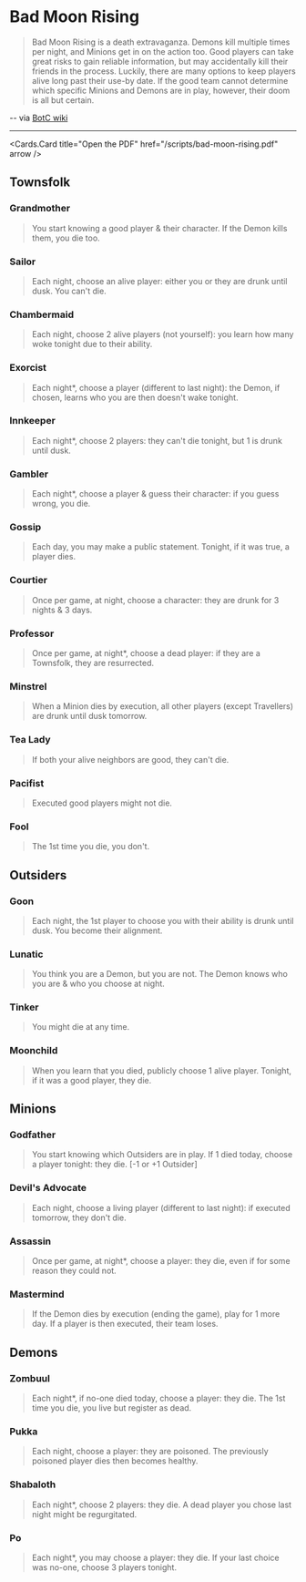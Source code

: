 
[comment]: # (This is a programatically generated file. Don't edit it here.)


# Bad Moon Rising

>Bad Moon Rising is a death extravaganza. Demons kill multiple times per night, and Minions get in on the action too. Good players can take great risks to gain reliable information, but may accidentally kill their friends in the process. Luckily, there are many options to keep players alive long past their use-by date. If the good team cannot determine which specific Minions and Demons are in play, however, their doom is all but certain.

-- via [BotC wiki](https://wiki.bloodontheclocktower.com/Bad_Moon_Rising)


---

<Cards.Card
  title="Open the PDF"
  href="/scripts/bad-moon-rising.pdf"
  arrow
/>

## Townsfolk

### Grandmother

> You start knowing a good player & their character. If the Demon kills them, you die too.



### Sailor

> Each night, choose an alive player: either you or they are drunk until dusk. You can't die.



### Chambermaid

> Each night, choose 2 alive players (not yourself): you learn how many woke tonight due to their ability.



### Exorcist

> Each night*, choose a player (different to last night): the Demon, if chosen, learns who you are then doesn't wake tonight.



### Innkeeper

> Each night*, choose 2 players: they can't die tonight, but 1 is drunk until dusk.



### Gambler

> Each night*, choose a player & guess their character: if you guess wrong, you die.



### Gossip

> Each day, you may make a public statement. Tonight, if it was true, a player dies.



### Courtier

> Once per game, at night, choose a character: they are drunk for 3 nights & 3 days.



### Professor

> Once per game, at night*, choose a dead player: if they are a Townsfolk, they are resurrected.



### Minstrel

> When a Minion dies by execution, all other players (except Travellers) are drunk until dusk tomorrow.



### Tea Lady

> If both your alive neighbors are good, they can't die.



### Pacifist

> Executed good players might not die.



### Fool

> The 1st time you die, you don't.



## Outsiders

### Goon

> Each night, the 1st player to choose you with their ability is drunk until dusk. You become their alignment.



### Lunatic

> You think you are a Demon, but you are not. The Demon knows who you are & who you choose at night.



### Tinker

> You might die at any time.



### Moonchild

> When you learn that you died, publicly choose 1 alive player. Tonight, if it was a good player, they die.



## Minions

### Godfather

> You start knowing which Outsiders are in play. If 1 died today, choose a player tonight: they die. [-1 or +1 Outsider]



### Devil's Advocate

> Each night, choose a living player (different to last night): if executed tomorrow, they don't die.



### Assassin

> Once per game, at night*, choose a player: they die, even if for some reason they could not.



### Mastermind

> If the Demon dies by execution (ending the game), play for 1 more day. If a player is then executed, their team loses.



## Demons

### Zombuul

> Each night*, if no-one died today, choose a player: they die. The 1st time you die, you live but register as dead.



### Pukka

> Each night, choose a player: they are poisoned. The previously poisoned player dies then becomes healthy.



### Shabaloth

> Each night*, choose 2 players: they die. A dead player you chose last night might be regurgitated.



### Po

> Each night*, you may choose a player: they die. If your last choice was no-one, choose 3 players tonight.



